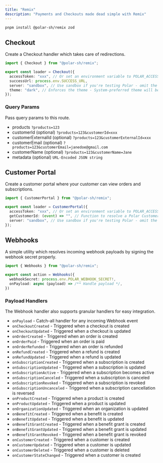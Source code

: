 ```yaml
---
title: "Remix"
description: "Payments and Checkouts made dead simple with Remix"
---
```


```bash
pnpm install @polar-sh/remix zod
```

## Checkout

Create a Checkout handler which takes care of redirections.

```typescript
import { Checkout } from "@polar-sh/remix";

export const loader = Checkout({
  accessToken: "xxx", // Or set an environment variable to POLAR_ACCESS_TOKEN
  successUrl: process.env.SUCCESS_URL,
  server: "sandbox", // Use sandbox if you're testing Polar - omit the parameter or pass 'production' otherwise
  theme: "dark", // Enforces the theme - System-preferred theme will be set if left omitted
});
```

### Query Params

Pass query params to this route.

- products `?products=123`
- customerId (optional) `?products=123&customerId=xxx`
- customerExternalId (optional) `?products=123&customerExternalId=xxx`
- customerEmail (optional) `?products=123&customerEmail=janedoe@gmail.com`
- customerName (optional) `?products=123&customerName=Jane`
- metadata (optional) `URL-Encoded JSON string`

## Customer Portal

Create a customer portal where your customer can view orders and subscriptions.

```typescript
import { CustomerPortal } from "@polar-sh/remix";

export const loader = CustomerPortal({
  accessToken: "xxx", // Or set an environment variable to POLAR_ACCESS_TOKEN
  getCustomerId: (event) => "", // Function to resolve a Polar Customer ID
  server: "sandbox", // Use sandbox if you're testing Polar - omit the parameter or pass 'production' otherwise
});
```

## Webhooks

A simple utility which resolves incoming webhook payloads by signing the webhook secret properly.

```typescript
import { Webhooks } from "@polar-sh/remix";

export const action = Webhooks({
  webhookSecret: process.env.POLAR_WEBHOOK_SECRET!,
  onPayload: async (payload) => /** Handle payload */,
})
```

### Payload Handlers

The Webhook handler also supports granular handlers for easy integration.

- `onPayload` - Catch-all handler for any incoming Webhook event
- `onCheckoutCreated` - Triggered when a checkout is created
- `onCheckoutUpdated` - Triggered when a checkout is updated
- `onOrderCreated` - Triggered when an order is created
- `onOrderPaid` - Triggered when an order is paid
- `onOrderRefunded` - Triggered when an order is refunded
- `onRefundCreated` - Triggered when a refund is created
- `onRefundUpdated` - Triggered when a refund is updated
- `onSubscriptionCreated` - Triggered when a subscription is created
- `onSubscriptionUpdated` - Triggered when a subscription is updated
- `onSubscriptionActive` - Triggered when a subscription becomes active
- `onSubscriptionCanceled` - Triggered when a subscription is canceled
- `onSubscriptionRevoked` - Triggered when a subscription is revoked
- `onSubscriptionUncanceled` - Triggered when a subscription cancellation is reversed
- `onProductCreated` - Triggered when a product is created
- `onProductUpdated` - Triggered when a product is updated
- `onOrganizationUpdated` - Triggered when an organization is updated
- `onBenefitCreated` - Triggered when a benefit is created
- `onBenefitUpdated` - Triggered when a benefit is updated
- `onBenefitGrantCreated` - Triggered when a benefit grant is created
- `onBenefitGrantUpdated` - Triggered when a benefit grant is updated
- `onBenefitGrantRevoked` - Triggered when a benefit grant is revoked
- `onCustomerCreated` - Triggered when a customer is created
- `onCustomerUpdated` - Triggered when a customer is updated
- `onCustomerDeleted` - Triggered when a customer is deleted
- `onCustomerStateChanged` - Triggered when a customer is created
